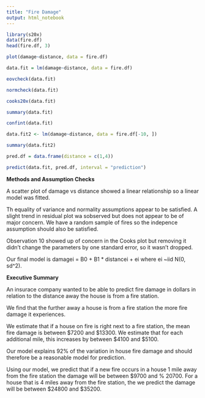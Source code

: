 ```yaml
---
title: "Fire Damage"
output: html_notebook
---
```


```r
library(s20x)
data(fire.df)
head(fire.df, 3)
```

```r
plot(damage~distance, data = fire.df)
```


```r
data.fit = lm(damage~distance, data = fire.df)
```

```r
eovcheck(data.fit)
```

```r
normcheck(data.fit)
```



```r
cooks20x(data.fit)
```

```r
summary(data.fit)
```
```r
confint(data.fit)
```
```r
data.fit2 <- lm(damage~distance, data = fire.df[-10, ])
```

```r
summary(data.fit2)
```
```r
pred.df = data.frame(distance = c(1,4))
```

```r
predict(data.fit, pred.df, interval = "prediction")
```

**Methods and Assumption Checks**

A scatter plot of damage vs distance showed a linear relationship so a linear model was fitted.

Th equality of variance and normality assumptions appear to be satisfied. A slight trend in residual plot wa sobserved but does not appear to be of major concern. We have a random sample of fires so the indepence assumption should also be satisfied.

Observation 10 showed up of concern in the Cooks plot but removing it didn't change the parameters by one standard error, so it wasn't dropped.

Our final model is damagei = B0 + B1 * distancei + ei where ei ~iid N(0, sd^2).


**Executive Summary**

An insurace company wanted to be able to predict fire damage in dollars in relation to the distance away the house is from a fire station.

We find that the further away a house is from a fire station the more fire damage it experiences.

We estimate that if a house on fire is right next to a fire station, the mean fire damage is between $7200 and $13300. We estimate that for each additional mile, this increases by between $4100 and $5100.

Our model explains 92% of the variation in house fire damage and should therefore be a reasonable model for prediction.

Using our model, we predict that if a new fire occurs in a house 1 mile away from the fire station the damage will be between $9700 and % 20700. For a house that is 4 miles away from the fire station, the we predict the damage will be between $24800 and $35200.
